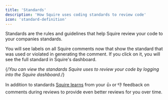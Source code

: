 ```yaml
---
title: 'Standards'
description: 'How Squire uses coding standards to review code'
icon: 'standard-definition'
---
```


Standards are the rules and guidelines that help Squire review your code to your companies standards.

You will see labels on all Squire comments now that show the standard that was used or violated in generating the comment. If you click on it, you will see the full standard in Squire's dashboard.

{/*You can view the standards Squire uses to review your code by logging into the Squire dashboard.*/}

In addition to standards [Squire learns](/features/squire-learns) from your 👍 or 👎 feedback on comments during reviews to provide even better reviews for you over time.